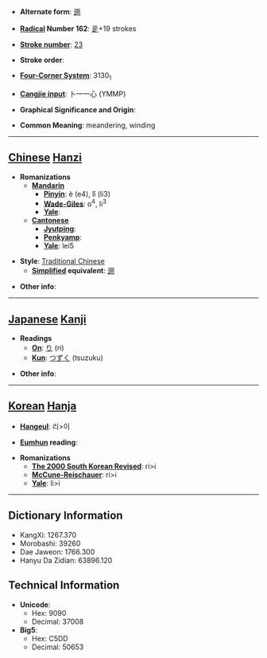 * '''Alternate form''': [[逦]]

* '''[[Wiktionary:Chinese radical index| Radical]] Number 162''': [[Wiktionary:Chinese radical index 辵|辵]]+19 strokes

* '''[[Wiktionary:Chinese total strokes index|Stroke number]]''': [[Wiktionary:Chinese total strokes index 23|23]]

* '''Stroke order''': 

* '''[[Wiktionary:Chinese four corner index|Four-Corner System]]''': 3130<sub>1</sub>

* '''[[Wiktionary:Chinese Cangjie index|Cangjie input]]''': 卜一一心 (YMMP)

* '''Graphical Significance and Origin''': 

* '''Common Meaning''': meandering, winding

----

== [[Chinese]] [[Hanzi]] ==

* '''Romanizations'''
** '''[[Mandarin]]'''
*** '''[[Pinyin]]''': è (e4), lǐ (li3)
*** '''[[Wade-Giles]]''': o<sup>4</sup>, li<sup>3</sup>
*** '''[[Yale]]''': 
** '''[[Cantonese]]'''
*** '''[[Jyutping]]''':
*** '''[[Penkyamp]]''': 
*** '''[[Yale]]''': lei5

* '''Style''': [[Traditional Chinese]] 
** '''[[Simplified Chinese|Simplified]] equivalent''': [[逦]]

* '''Other info''': 

----

== [[Japanese]] [[Kanji]] ==

* '''Readings'''
** '''[[On]]''': [[り]] (ri)
** '''[[Kun]]''': [[つずく]] (tsuzuku)

* '''Other info''':  

----

== [[Korean]] [[Hanja]] ==

* '''[[Hangeul]]''': 리>이

* '''[[Eumhun]] reading''': 

* '''Romanizations'''
** '''[[The 2000 South Korean Revised Romanization|The 2000 South Korean Revised]]''': ri>i
** '''[[McCune-Reischauer]]''': ri>i
** '''[[Yale]]''': li>i

----

== Dictionary Information ==

* KangXi: 1267.370
* Morobashi: 39260
* Dae Jaweon: 1766.300
* Hanyu Da Zidian: 63896.120

== Technical Information ==

* '''Unicode''':
** Hex: 9090
** Decimal: 37008
* '''Big5''':
** Hex: C5DD
** Decimal: 50653